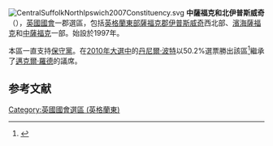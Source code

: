 [[File:CentralSuffolkNorthIpswich2007Constituency.svg|right]]
'''中薩福克和北伊普斯威奇'''（{{lang-en|Central Suffolk and North Ipswich}}），[[英國|英國]][[英國國會|國會]]一郡選區，包括[[英格蘭|英格蘭]][[英格蘭東|東部]][[薩福克郡|薩福克郡]][[伊普斯威奇|伊普斯威奇]]西北部、[[濱海薩福克|濱海薩福克]]和[[中薩福克|中薩福克]]一部。始設於1997年。

本區一直支持[[保守黨_(英國)|保守黨]]。在[[2010年英國大選|2010年大選中]]的[[丹尼爾·波特|丹尼爾·波特]]以50.2%選票勝出該區<ref name="">{{cite news|publisher=[[英國廣播公司|英國廣播公司]]
|date=2010年5月7日
|title=Election 2010/Constituency/Central Suffolk and North Ipswich
|url=http://news.bbc.co.uk/1/shared/election2010/results/constituency/a95.stm
}}</ref>繼承了[[邁克爾·羅德|邁克爾·羅德]]的議席。
==参考文献==
<div class="references-small">
<references></references>
</div>

{{DEFAULTSORT:Central Suffolk and North Ipswich (UK Parliament constituency)}}
[[Category:英國國會選區_(英格蘭東)|Category:英國國會選區 (英格蘭東)]]